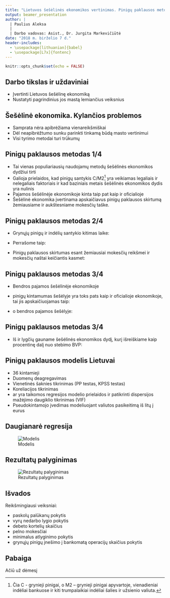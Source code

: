```yaml
---
title: "Lietuvos šešėlinės ekonomikos vertinimas. Pinigų paklausos metodas"
output: beamer_presentation
author: |
  | Paulius Aleksa
  |
  | Darbo vadovas: Asist., Dr. Jurgita Markevičiūtė
date: "2018 m. birželio 7 d."
header-includes:
  - \usepackage[lithuanian]{babel}
  - \usepackage[L7x]{fontenc}
---
```


```r
knitr::opts_chunk$set(echo = FALSE)
```

## Darbo tikslas ir uždaviniai

- Įvertinti Lietuvos šešėlinę ekonomiką
- Nustatyti pagrindinius jos mastą lemiančius veiksnius


## Šešėlinė ekonomika. Kylančios problemos

- Samprata nėra apibrėžiama vienareikšmiškai
- Dėl neapibrėžtumo sunku parinkti tinkamą būdą masto vertinimui
- Visi tyrimo metodai turi trūkumų


## Pinigų paklausos metodas 1/4

- Tai vienas populiariausių naudojamų metodų šešėlinės ekonomikos dydžiui tirti
- Galioja prielaidos, kad pinigų santykis C/M2[^m2] yra veikiamas legaliais ir nelegaliais faktoriais ir kad baziniais metais šešėlinės ekonomikos dydis yra nulinis
- Pajamos šešėlinėje ekonomikoje kinta taip pat kaip ir oficialioje
- Šešėlinė ekonomika įvertinama apskaičiavus pinigų paklausos skirtumą žemiausiame ir aukštesniame mokesčių taške.

[^m2]: Čia C - grynieji pinigai, o M2 – grynieji pinigai apyvartoje, vienadieniai indėliai bankuose ir kiti trumpalaikiai indėliai šalies ir užsienio valiuta.


## Pinigų paklausos metodas 2/4

- Grynųjų pinigų ir indėlių santykio kitimas laike:

\begin{equation}
\ln\left(\frac{C}{k}\right)_t = \alpha^{\prime}Z_t + \beta T_t \label{eq:e1} ,
\end{equation}

- Perrašome taip:

\begin{equation}
\hat{C}_t = e^{\hat{\alpha}^{\prime}Z_t + \ln k_t + \hat{\beta} T_t} \label{eq:e3} .
\end{equation}

- Pinigų paklausos skirtumas esant žemiausiai mokesčių reikšmei ir mokesčių naštai keičiantis kasmet:

\begin{equation}
C_t^U = \hat{C_t} - \hat{C}_t ^{T_{t_0}} \label{eq:e5} ,
\end{equation}


## Pinigų paklausos metodas 3/4

- Bendros pajamos šešėlinėje ekonomikoje

\begin{equation}
Y_t^U = C_t^U \cdot V_t^U \label{eq:e6} .
\end{equation}

- pinigų kintamumas šešėlyje yra toks pats kaip ir oficialioje ekonomikoje, tai jis apskaičiuojamas taip:

\begin{equation}
V_t = \frac{Y_t}{M2_t - C_t^U} \label{eq:e7} ,
\end{equation}

- o bendros pajamos šešėlyje:

\begin{equation}
Y_t^U = V_t \cdot C_t^U \label{eq:e8} .
\end{equation}


## Pinigų paklausos metodas 3/4

- Iš \eqref{eq:e7} ir \eqref{eq:e8} lygčių gauname šešėlinės ekonomikos dydį, kurį išreiškiame kaip
procentinę dalį nuo stebimo BVP:

\begin{equation}
\frac{Y_t^U}{Y_t} = \frac{Y_t \cdot C_t^U}{(M2_t - C_t^U) \cdot Y_t} = \frac{C_t^U}{M2_t - C_t^U} \label{eq:e9} .
\end{equation}




## Pinigų paklausos modelis Lietuvai

- 36 kintamieji
- Duomenų deagregavimas
- Vienetinės šaknies tikrinimas (PP testas, KPSS testas)
- Koreliacijos tikrinimas
- ar yra taikomos regresijos modelio prielaidos ir patikrinti dispersijos mažėjimo daugiklio tikrinimas (VIF)
- Pseudokintamojo įvedimas modeliuojant valiutos pasikeitimą iš litų į eurus


## Daugianarė regresija

![Modelis](model.png)



## Rezultatų palyginimas

![Rezultatų palyginimas](Rplot.jpeg)


## Išvados

Reikšmingiausi veiksniai:

- paskolų palūkanų pokytis
- vyrų nedarbo lygio pokytis
- debeto kortelių skaičius 
- pelno mokesčiai
- minimalus atlyginimo pokytis
- grynųjų pinigų įnešimo į bankomatą operacijų skaičius pokytis


## Pabaiga

Ačiū už dėmesį

